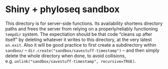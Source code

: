
# Shiny + phyloseq sandbox

This directory is for server-side functions. Its availability shortens directory paths and frees the server from relying on a properly/reliably functioning `tempdir` system. The expectiation should be that code "cleans up after itself" by deleting whatever it writes to this directory, at the very latest `on.exit`. Also it will be good practice to first create a subdirectory within `sandbox/` -- `dir.create("sandbox/savestuff-timestamp")` -- and then simply delete the whole directory when done, to avoid collisions, e.g. `unlink("sandbox/savestuff-timestamp", recursive=TRUE)`.
